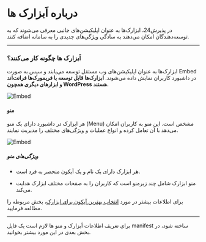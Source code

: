 
# درباره اَبزارک ها

در پذیرش24، ابزارک‌ها به عنوان اپلیکیشن‌های جانبی معرفی می‌شوند که به توسعه‌دهندگان امکان می‌دهند به سادگی ویژگی‌های جدیدی را به سامانه اضافه کنند.

---

### اَبزارک ها چگونه کار می‌کنند؟

ابزارک‌ها به عنوان اپلیکیشن‌های وب مستقل توسعه می‌یابند و سپس به صورت Embed در داشبورد کاربران نمایش داده می‌شوند.
**ابزارک‌ها قابل توسعه با فریمورک‌ها فرانت‌اند و ابزارهای دیگری همچون WordPress هستند.**

![Embed](/embed.png)

#### منو

هر ابزارک در داشبورد دارای یک منو (Menu) مشخص است. این منو به کاربران امکان می‌دهد با آن تعامل کرده و انواع عملیات و ویژگی‌های مختلف را مدیریت نمایند.

![Embed](/menu.png)

##### ویژگی‌های منو

- هر ابزارک دارای یک نام و یک آیکون منحصر به فرد است.

- منو ابزارک شامل چند زیرمنو است که کاربران را به صفحات مختلف ابزارک هدایت می‌کند.

برای اطلاعات بیشتر در مورد [انتخاب بهترین آیکون برای ابزارک](/docs/apps/build/icons)، بخش مربوطه را مطالعه فرمایید.

---

برای تعریف اطلاعات اَبزارک و منو ها لازم است یک فایل manifest ساخته شود، در بخش بعدی در این مورد بیشتر بخوانید.
